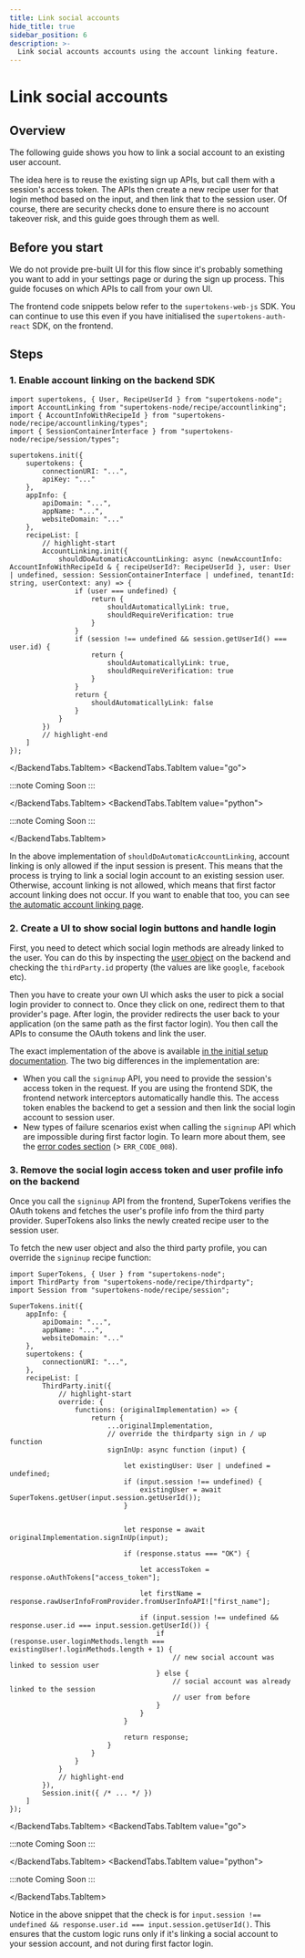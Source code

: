 ```yaml
---
title: Link social accounts
hide_title: true
sidebar_position: 6
description: >-
  Link social accounts accounts using the account linking feature.
---
```



# Link social accounts

## Overview

The following guide shows you how to link a social account to an existing user account.

The idea here is to reuse the existing sign up APIs, but call them with a session's access token.
The APIs then create a new recipe user for that login method based on the input, and then link that to the session user.
Of course, there are security checks done to ensure there is no account takeover risk, and this guide goes through them as well.


## Before you start

<PaidFeatureCallout />

We do not provide pre-built UI for this flow since it's probably something you want to add in your settings page or during the sign up process. This guide focuses on which APIs to call from your own UI.

The frontend code snippets below refer to the `supertokens-web-js` SDK. You can continue to use this even if you have initialised the `supertokens-auth-react` SDK, on the frontend. 



## Steps

### 1. Enable account linking on the backend SDK

<BackendTabs>
<BackendTabs.TabItem value="nodejs">

```tsx
import supertokens, { User, RecipeUserId } from "supertokens-node";
import AccountLinking from "supertokens-node/recipe/accountlinking";
import { AccountInfoWithRecipeId } from "supertokens-node/recipe/accountlinking/types";
import { SessionContainerInterface } from "supertokens-node/recipe/session/types";

supertokens.init({
    supertokens: {
        connectionURI: "...",
        apiKey: "..."
    },
    appInfo: {
        apiDomain: "...",
        appName: "...",
        websiteDomain: "..."
    },
    recipeList: [
        // highlight-start
        AccountLinking.init({
            shouldDoAutomaticAccountLinking: async (newAccountInfo: AccountInfoWithRecipeId & { recipeUserId?: RecipeUserId }, user: User | undefined, session: SessionContainerInterface | undefined, tenantId: string, userContext: any) => {
                if (user === undefined) {
                    return {
                        shouldAutomaticallyLink: true,
                        shouldRequireVerification: true
                    }
                }
                if (session !== undefined && session.getUserId() === user.id) {
                    return {
                        shouldAutomaticallyLink: true,
                        shouldRequireVerification: true
                    }
                }
                return {
                    shouldAutomaticallyLink: false
                }
            }
        })
        // highlight-end
    ]
});
```

</BackendTabs.TabItem>
<BackendTabs.TabItem value="go">

:::note
Coming Soon
:::

</BackendTabs.TabItem>
<BackendTabs.TabItem value="python">

:::note
Coming Soon
:::

</BackendTabs.TabItem>
</BackendTabs>

In the above implementation of `shouldDoAutomaticAccountLinking`, account linking is only allowed if the input session is present. This means that the process is trying to link a social login account to an existing session user. Otherwise, account linking is not allowed, which means that first factor account linking does not occur. If you want to enable that too, you can see [the automatic account linking page](./automatic-account-linking).

### 2. Create a UI to show social login buttons and handle login

First, you need to detect which social login methods are already linked to the user. You can do this by inspecting the [user object](/docs/references/backend-sdks/user-object) on the backend and checking the `thirdParty.id` property (the values are like `google`, `facebook` etc).

Then you have to create your own UI which asks the user to pick a social login provider to connect to. Once they click on one, redirect them to that provider's page. After login, the provider redirects the user back to your application (on the same path as the first factor login). You then call the APIs to consume the OAuth tokens and link the user.

The exact implementation of the above is available [in the initial setup documentation](/docs/authentication/social/initial-setup). The two big differences in the implementation are:
- When you call the `signinup` API, you need to provide the session's access token in the request. If you are using the frontend SDK, the frontend network interceptors automatically handle this. The access token enables the backend to get a session and then link the social login account to session user.
- New types of failure scenarios exist when calling the `signinup` API which are impossible during first factor login. To learn more about them, see the [error codes section](./automatic-account-linking#err_code_001) (> `ERR_CODE_008`).

### 3. Remove the social login access token and user profile info on the backend

Once you call the `signinup` API from the frontend, SuperTokens verifies the OAuth tokens and fetches the user's profile info from the third party provider. SuperTokens also links the newly created recipe user to the session user.

To fetch the new user object and also the third party profile, you can override the `signinup` recipe function:

<BackendTabs>
<BackendTabs.TabItem value="nodejs">

```tsx
import SuperTokens, { User } from "supertokens-node";
import ThirdParty from "supertokens-node/recipe/thirdparty";
import Session from "supertokens-node/recipe/session";

SuperTokens.init({
    appInfo: {
        apiDomain: "...",
        appName: "...",
        websiteDomain: "..."
    },
    supertokens: {
        connectionURI: "...",
    },
    recipeList: [
        ThirdParty.init({
            // highlight-start
            override: {
                functions: (originalImplementation) => {
                    return {
                        ...originalImplementation,
                        // override the thirdparty sign in / up function
                        signInUp: async function (input) {

                            let existingUser: User | undefined = undefined;
                            if (input.session !== undefined) {
                                existingUser = await SuperTokens.getUser(input.session.getUserId());
                            }


                            let response = await originalImplementation.signInUp(input);

                            if (response.status === "OK") {

                                let accessToken = response.oAuthTokens["access_token"];

                                let firstName = response.rawUserInfoFromProvider.fromUserInfoAPI!["first_name"];

                                if (input.session !== undefined && response.user.id === input.session.getUserId()) {
                                    if (response.user.loginMethods.length === existingUser!.loginMethods.length + 1) {
                                        // new social account was linked to session user
                                    } else {
                                        // social account was already linked to the session
                                        // user from before
                                    }
                                }
                            }

                            return response;
                        }
                    }
                }
            }
            // highlight-end
        }),
        Session.init({ /* ... */ })
    ]
});
```

</BackendTabs.TabItem>
<BackendTabs.TabItem value="go">

:::note
Coming Soon
:::

</BackendTabs.TabItem>
<BackendTabs.TabItem value="python">

:::note
Coming Soon
:::

</BackendTabs.TabItem>
</BackendTabs>

Notice in the above snippet that the check is for `input.session !== undefined && response.user.id === input.session.getUserId()`. This ensures that the custom logic runs only if it's linking a social account to your session account, and not during first factor login.


